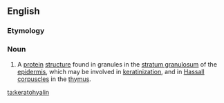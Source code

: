 ==English==

===Etymology===
{{prefix|kerato|hyalin}}

===Noun===
{{en-noun|s}}

# {{context|biology}} A [[protein]] [[structure]] found in granules in the [[stratum granulosum]] of the [[epidermis]], which may be involved in [[keratinization]], and in [[Hassall]] [[corpuscles]] in the [[thymus]].

[[ta:keratohyalin]]